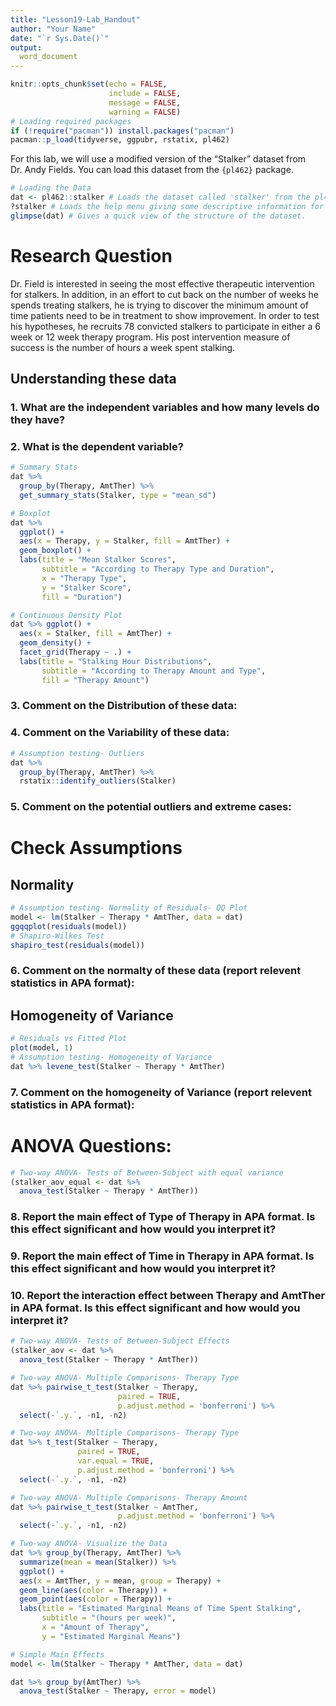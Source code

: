 ```yaml
---
title: "Lesson19-Lab_Handout"
author: "Your Name"
date: "`r Sys.Date()`"
output: 
  word_document
---
```


```r
knitr::opts_chunk$set(echo = FALSE, 
                      include = FALSE, 
                      message = FALSE, 
                      warning = FALSE)
# Loading required packages
if (!require("pacman")) install.packages("pacman")
pacman::p_load(tidyverse, ggpubr, rstatix, pl462)
```

For this lab, we will use a modified version of the "Stalker" dataset from Dr. Andy Fields. You can load this dataset from the `{pl462}` package.

```r
# Loading the Data
dat <- pl462::stalker # Loads the dataset called 'stalker' from the pl462 packages and assigns it the name "dat"
?stalker # Loads the help menu giving some descriptive information for the dataset
glimpse(dat) # Gives a quick view of the structure of the dataset.
```

# Research Question 

Dr. Field is interested in seeing the most effective therapeutic intervention for stalkers. In addition, in an effort to cut back on the number of weeks he spends treating stalkers, he is trying to discover the minimum amount of time patients need to be in treatment to show improvement. In order to test his hypotheses, he recruits 78 convicted stalkers to participate in either a 6 week or 12 week therapy program. His post intervention measure of success is the number of hours a week spent stalking.  

## Understanding these data

### 1. What are the independent variables and how many levels do they have?

>

### 2. What is the dependent variable?

>

```r
# Summary Stats
dat %>% 
  group_by(Therapy, AmtTher) %>% 
  get_summary_stats(Stalker, type = "mean_sd")

# Boxplot
dat %>% 
  ggplot() + 
  aes(x = Therapy, y = Stalker, fill = AmtTher) + 
  geom_boxplot() + 
  labs(title = "Mean Stalker Scores",
       subtitle = "According to Therapy Type and Duration",
       x = "Therapy Type",
       y = "Stalker Score",
       fill = "Duration")

# Continuous Density Plot
dat %>% ggplot() + 
  aes(x = Stalker, fill = AmtTher) + 
  geom_density() + 
  facet_grid(Therapy ~ .) +
  labs(title = "Stalking Hour Distributions",
       subtitle = "According to Therapy Amount and Type", 
       fill = "Therapy Amount")
```

### 3. Comment on the Distribution of these data:

>

### 4. Comment on the Variability of these data:

>

```r
# Assumption testing- Outliers
dat %>% 
  group_by(Therapy, AmtTher) %>% 
  rstatix::identify_outliers(Stalker)
```

### 5. Comment on the potential outliers and extreme cases:

>


# Check Assumptions

## Normality

```r
# Assumption testing- Normality of Residuals- QQ Plot
model <- lm(Stalker ~ Therapy * AmtTher, data = dat)
ggqqplot(residuals(model))
# Shapiro-Wilkes Test
shapiro_test(residuals(model))
```

### 6. Comment on the normalty of these data (report relevent statistics in APA format):

>

## Homogeneity of Variance

```r
# Residuals vs Fitted Plot
plot(model, 1)
# Assumption testing- Homogeneity of Variance
dat %>% levene_test(Stalker ~ Therapy * AmtTher)
```

### 7. Comment on the homogeneity of Variance (report relevent statistics in APA format):

>

# ANOVA Questions:

```r
# Two-way ANOVA- Tests of Between-Subject with equal variance
(stalker_aov_equal <- dat %>% 
  anova_test(Stalker ~ Therapy * AmtTher))

```

### 8. Report the main effect of Type of Therapy in APA format. Is this effect significant and how would you interpret it?



### 9. Report the main effect of Time in Therapy in APA format. Is this effect significant and how would you interpret it?



### 10. Report the interaction effect between Therapy and AmtTher in APA format. Is this effect significant and how would you interpret it?

>





```r
# Two-way ANOVA- Tests of Between-Subject Effects
(stalker_aov <- dat %>% 
  anova_test(Stalker ~ Therapy * AmtTher))
```

```r
# Two-way ANOVA- Multiple Comparisons- Therapy Type
dat %>% pairwise_t_test(Stalker ~ Therapy, 
                        paired = TRUE,
                        p.adjust.method = 'bonferroni') %>% 
  select(-`.y.`, -n1, -n2) 
```

```r
# Two-way ANOVA- Multiple Comparisons- Therapy Type
dat %>% t_test(Stalker ~ Therapy,
               paired = TRUE,
               var.equal = TRUE,
               p.adjust.method = 'bonferroni') %>% 
  select(-`.y.`, -n1, -n2) 
```

```r
# Two-way ANOVA- Multiple Comparisons- Therapy Amount
dat %>% pairwise_t_test(Stalker ~ AmtTher, 
                        p.adjust.method = 'bonferroni') %>% 
  select(-`.y.`, -n1, -n2) 
```

```r
# Two-way ANOVA- Visualize the Data
dat %>% group_by(Therapy, AmtTher) %>% 
  summarize(mean = mean(Stalker)) %>% 
  ggplot() + 
  aes(x = AmtTher, y = mean, group = Therapy) + 
  geom_line(aes(color = Therapy)) + 
  geom_point(aes(color = Therapy)) + 
  labs(title = "Estimated Marginal Means of Time Spent Stalking",
       subtitle = "(hours per week)",
       x = "Amount of Therapy",
       y = "Estimated Marginal Means")
```

```r
# Simple Main Effects
model <- lm(Stalker ~ Therapy * AmtTher, data = dat)

dat %>% group_by(AmtTher) %>% 
  anova_test(Stalker ~ Therapy, error = model)
```






